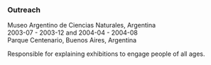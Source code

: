 ### Outreach

Museo Argentino de Ciencias Naturales, Argentina  
2003-07 - 2003-12 and 2004-04 - 2004-08  
Parque Centenario, Buenos Aires, Argentina  

Responsible for explaining exhibitions to engage people of all ages.
